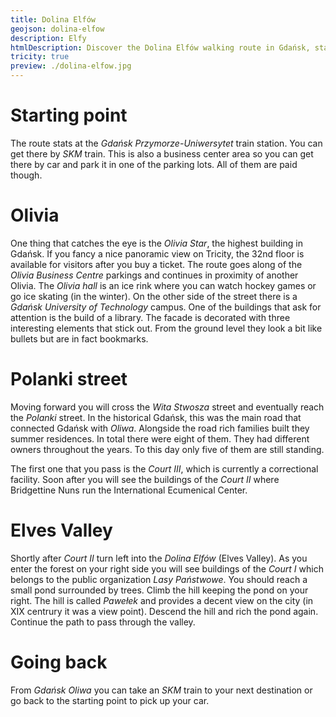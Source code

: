 ```yaml
---
title: Dolina Elfów
geojson: dolina-elfow
description: Elfy
htmlDescription: Discover the Dolina Elfów walking route in Gdańsk, starting at Przymorze-Uniwersytet station and passing by Olivia Business Centre, historic Polanki street, and the scenic Elves Valley.
tricity: true
preview: ./dolina-elfow.jpg
---
```


# Starting point

The route stats at the _Gdańsk Przymorze-Uniwersytet_ train station. You can get there by _SKM_ train.
This is also a business center area so you can get there by car and park it in one of the parking lots.
All of them are paid though.

# Olivia

One thing that catches the eye is the _Olivia Star_, the highest building in Gdańsk. If you fancy a nice panoramic
view on Tricity, the 32nd floor is available for visitors after you buy a ticket. The route goes
along of the _Olivia Business Centre_ parkings and continues in proximity of another Olivia.
The _Olivia hall_ is an ice rink where you can watch hockey games or go ice skating (in the winter).
On the other side of the street there is a _Gdańsk University of Technology_ campus. One of the buildings
that ask for attention is the build of a library. The facade is decorated with three interesting elements that
stick out. From the ground level they look a bit like bullets but are in fact bookmarks.

# Polanki street

Moving forward you will cross the _Wita Stwosza_ street and eventually reach the _Polanki_ street.
In the historical Gdańsk, this was the main road that connected Gdańsk with _Oliwa_.
Alongside the road rich families built they summer residences. In total there were eight of them.
They had different owners throughout the years. To this day only five of them are still standing.

The first one that you pass is the _Court III_, which is currently a correctional facility.
Soon after you will see the buildings of the _Court II_ where Bridgettine Nuns run
the International Ecumenical Center.

# Elves Valley

Shortly after _Court II_ turn left into the _Dolina Elfów_ (Elves Valley). As you enter the forest
on your right side you will see buildings of the _Court I_ which belongs to the public organization
_Lasy Państwowe_. You should reach a small pond surrounded by trees. Climb the hill keeping the pond
on your right. The hill is called _Pawełek_ and provides a decent view on the city (in XIX centrury
it was a view point). Descend the hill and rich the pond again. Continue the path to pass through
the valley.

# Going back

From _Gdańsk Oliwa_ you can take an _SKM_ train to your next destination or go back to the starting point
to pick up your car.
